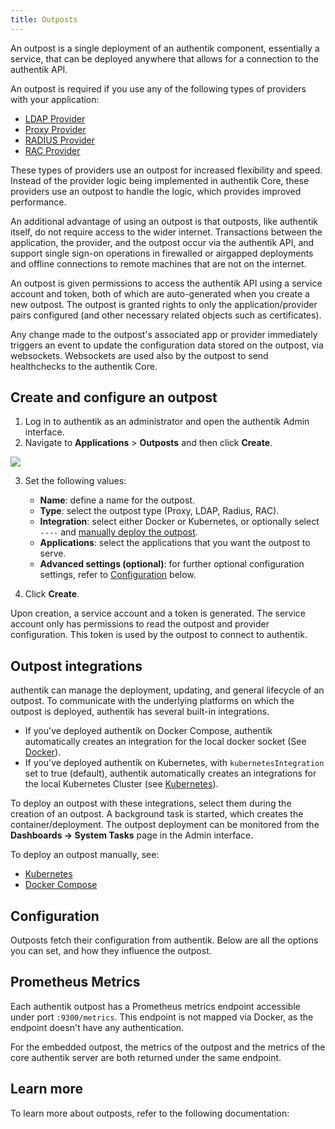 ```yaml
---
title: Outposts
---
```



An outpost is a single deployment of an authentik component, essentially a service, that can be deployed anywhere that allows for a connection to the authentik API.

An outpost is required if you use any of the following types of providers with your application:

- [LDAP Provider](../providers/ldap/index.md)
- [Proxy Provider](../providers/proxy/index.md)
- [RADIUS Provider](../providers/radius/index.mdx)
- [RAC Provider](../providers/rac/index.md)

These types of providers use an outpost for increased flexibility and speed. Instead of the provider logic being implemented in authentik Core, these providers use an outpost to handle the logic, which provides improved performance.

An additional advantage of using an outpost is that outposts, like authentik itself, do not require access to the wider internet. Transactions between the application, the provider, and the outpost occur via the authentik API, and support single sign-on operations in firewalled or airgapped deployments and offline connections to remote machines that are not on the internet.

An outpost is given permissions to access the authentik API using a service account and token, both of which are auto-generated when you create a new outpost. The outpost is granted rights to only the application/provider pairs configured (and other necessary related objects such as certificates).

Any change made to the outpost's associated app or provider immediately triggers an event to update the configuration data stored on the outpost, via websockets. Websockets are used also by the outpost to send healthchecks to the authentik Core.

## Create and configure an outpost

1. Log in to authentik as an administrator and open the authentik Admin interface.
2. Navigate to **Applications** > **Outposts** and then click **Create**.

![](./outpost-create.png)

3. Set the following values:
    - **Name**: define a name for the outpost.
    - **Type**: select the outpost type (Proxy, LDAP, Radius, RAC).
    - **Integration**: select either Docker or Kubernetes, or optionally select `----` and [manually deploy the outpost](#outpost-integrations).
    - **Applications**: select the applications that you want the outpost to serve.
    - **Advanced settings (optional)**: for further optional configuration settings, refer to [Configuration](#configuration) below.

4. Click **Create**.

Upon creation, a service account and a token is generated. The service account only has permissions to read the outpost and provider configuration. This token is used by the outpost to connect to authentik.

## Outpost integrations

authentik can manage the deployment, updating, and general lifecycle of an outpost. To communicate with the underlying platforms on which the outpost is deployed, authentik has several built-in integrations.

- If you've deployed authentik on Docker Compose, authentik automatically creates an integration for the local docker socket (See [Docker](./integrations/docker.md)).
- If you've deployed authentik on Kubernetes, with `kubernetesIntegration` set to true (default), authentik automatically creates an integrations for the local Kubernetes Cluster (see [Kubernetes](./integrations/kubernetes.md)).

To deploy an outpost with these integrations, select them during the creation of an outpost. A background task is started, which creates the container/deployment. The outpost deployment can be monitored from the **Dashboards -> System Tasks** page in the Admin interface.

To deploy an outpost manually, see:

- [Kubernetes](./manual-deploy-kubernetes.md)
- [Docker Compose](./manual-deploy-docker-compose.md)

## Configuration

Outposts fetch their configuration from authentik. Below are all the options you can set, and how they influence the outpost.


<Configuration />

## Prometheus Metrics

Each authentik outpost has a Prometheus metrics endpoint accessible under port `:9300/metrics`. This endpoint is not mapped via Docker, as the endpoint doesn't have any authentication.

For the embedded outpost, the metrics of the outpost and the metrics of the core authentik server are both returned under the same endpoint.

## Learn more

To learn more about outposts, refer to the following documentation:

<DocCardList />
